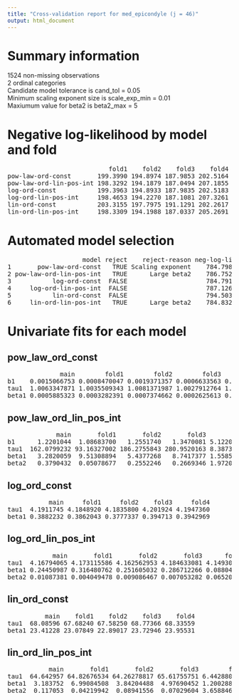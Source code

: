 ```yaml
---
title: "Cross-validation report for med_epicondyle (j = 46)"
output: html_document
---
```

# Summary information
1524 non-missing observations  
2 ordinal categories  
Candidate model tolerance is cand_tol = 0.05  
Minimum scaling exponent size is scale_exp_min = 0.01  
Maxiumum value for beta2 is beta2_max = 5  

# Negative log-likelihood by model and fold
<pre>
                           fold1    fold2    fold3    fold4  
pow-law-ord-const       199.3990 194.8974 187.9853 202.5164  
pow-law-ord-lin-pos-int 198.3292 194.1879 187.0494 207.1855  
log-ord-const           199.3963 194.8933 187.9835 202.5183  
log-ord-lin-pos-int     198.4653 194.2270 187.1081 207.3261  
lin-ord-const           203.3155 197.7975 191.1291 202.2617  
lin-ord-lin-pos-int     198.3309 194.1988 187.0337 205.2691  
</pre>
# Automated model selection
<pre>
                    model reject    reject-reason neg-log-lik delta-neg-log-lik model-rank  
1       pow-law-ord-const   TRUE Scaling exponent    784.7981       0.006729573         NA  
2 pow-law-ord-lin-pos-int   TRUE      Large beta2    786.7520       1.960650424         NA  
3           log-ord-const  FALSE                     784.7913       0.000000000          1  
4     log-ord-lin-pos-int  FALSE                     787.1264       2.335060151          2  
5           lin-ord-const  FALSE                     794.5038       9.712454726          3  
6     lin-ord-lin-pos-int   TRUE      Large beta2    784.8325       0.041161745         NA  
</pre>
# Univariate fits for each model
## pow_law_ord_const  
<pre>
              main        fold1        fold2        fold3        fold4  
b1    0.0015066753 0.0008470047 0.0019371357 0.0006633563 0.0014838084  
tau1  1.0063347871 1.0035509343 1.0081371987 1.0027912764 1.0062436656  
beta1 0.0005885323 0.0003282391 0.0007374662 0.0002625613 0.0005886532  
</pre>
## pow_law_ord_lin_pos_int  
<pre>
             main       fold1       fold2       fold3        fold4  
b1      1.2201044  1.08683700   1.2551740   1.3470081 5.122046e-01  
tau1  162.0799232 93.16327002 186.2755843 280.9520163 8.387340e+00  
beta1   3.2820059  9.51308894   5.4377268   8.7417377 1.558503e-10  
beta2   0.3790432  0.05078677   0.2552246   0.2669346 1.972082e+08  
</pre>
## log_ord_const  
<pre>
           main     fold1     fold2    fold3     fold4  
tau1  4.1911745 4.1848920 4.1835800 4.201924 4.1947360  
beta1 0.3882232 0.3862043 0.3777337 0.394713 0.3942969  
</pre>
## log_ord_lin_pos_int  
<pre>
            main       fold1       fold2       fold3      fold4  
tau1  4.16794065 4.173115586 4.162562953 4.184633081 4.14930868  
beta1 0.24450987 0.316480762 0.251605032 0.286712266 0.08804758  
beta2 0.01087381 0.004049478 0.009086467 0.007053282 0.06520275  
</pre>
## lin_ord_const  
<pre>
          main    fold1    fold2    fold3    fold4  
tau1  68.08596 67.68240 67.58250 68.77366 68.33559  
beta1 23.41228 23.07849 22.89017 23.72946 23.95531  
</pre>
## lin_ord_lin_pos_int  
<pre>
           main       fold1       fold2       fold3        fold4  
tau1  64.642957 64.82676534 64.26278817 65.61755751 6.442880e+01  
beta1  3.183752  6.99084508  3.84204488  4.97690452 1.200288e-04  
beta2  0.117053  0.04219942  0.08941556  0.07029604 3.658846e+03  
</pre>
